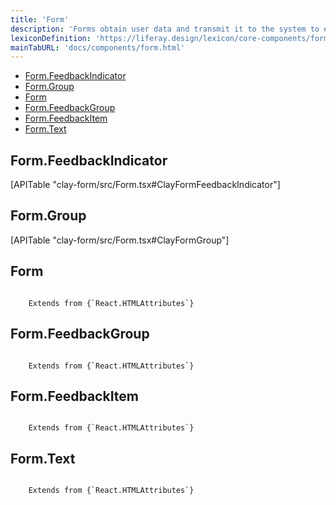 ```yaml
---
title: 'Form'
description: 'Forms obtain user data and transmit it to the system to either store the data, produce an action, or both.'
lexiconDefinition: 'https://liferay.design/lexicon/core-components/forms/'
mainTabURL: 'docs/components/form.html'
---
```


<div class="nav-toc-absolute">
<div class="nav-toc">

-   [Form.FeedbackIndicator](#form.feedbackindicator)
-   [Form.Group](#form.group)
-   [Form](#form)
-   [Form.FeedbackGroup](#form.feedbackgroup)
-   [Form.FeedbackItem](#form.feedbackitem)
-   [Form.Text](#form.text)

</div>
</div>

## Form.FeedbackIndicator

<div>[APITable "clay-form/src/Form.tsx#ClayFormFeedbackIndicator"]</div>

## Form.Group

<div>[APITable "clay-form/src/Form.tsx#ClayFormGroup"]</div>

## Form

<code class="list-api-item-type">
	Extends from {`React.HTMLAttributes<HTMLFormElement>`}
</code>

## Form.FeedbackGroup

<code class="list-api-item-type">
	Extends from {`React.HTMLAttributes<HTMLDivElement>`}
</code>

## Form.FeedbackItem

<code class="list-api-item-type">
	Extends from {`React.HTMLAttributes<HTMLDivElement>`}
</code>

## Form.Text

<code class="list-api-item-type">
	Extends from {`React.HTMLAttributes<HTMLDivElement>`}
</code>
